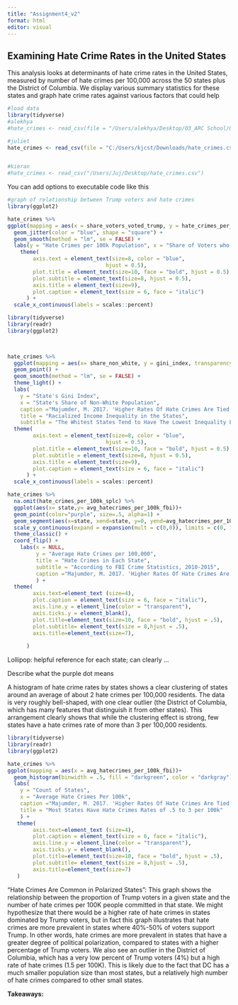 ```yaml
---
title: "Assignment4_v2"
format: html
editor: visual
---
```


## Examining Hate Crime Rates in the United States 

This analysis looks at determinants of hate crime rates in the United States, measured by number of hate crimes per 100,000 across the 50 states plus the District of Columbia. We display various summary statistics for these states and graph hate crime rates against various factors that could help

```r
#load data
library(tidyverse)
#alekhya
#hate_crimes <- read_csv(file = "/Users/alekhya/Desktop/03_ARC School/02 McCourt Year 2/Data Science/Assignment04/data/hate_crimes.csv")

#juliet
hate_crimes <- read_csv(file = "C:/Users/kjcst/Downloads/hate_crimes.csv")


#kieran
#hate_crimes <- read_csv("/Users/Juj/Desktop/hate_crimes.csv") 
```

You can add options to executable code like this

```r
#graph of relationship between Trump voters and hate crimes
library(ggplot2)

hate_crimes %>% 
ggplot(mapping = aes(x = share_voters_voted_trump, y = hate_crimes_per_100k_splc)) + 
  geom_jitter(color = "blue", shape = "square") + 
  geom_smooth(method = "lm", se = FALSE) +
  labs(y = "Hate Crimes per 100k Population", x = "Share of Voters who Voted Trump", title = "Hate Crimes are Less Common in Areas with High Proportions of Trump Voters", subtitle = "Polarized Areas See Higher Rates of Hate Crimes", caption ="Majumder, M. 2017. 'Higher Rates Of Hate Crimes Are Tied To Income Inequality'. FiveThirtyEight.") +
    theme(
        axis.text = element_text(size=8, color = "blue",
                               hjust = 0.5), 
        plot.title = element_text(size=10, face = "bold", hjust = 0.5),
        plot.subtitle = element_text(size=8, hjust = 0.5),
        axis.title = element_text(size=9),
        plot.caption = element_text(size = 6, face = "italic")
      ) + 
  scale_x_continuous(labels = scales::percent)
```

```r
library(tidyverse)
library(readr)
library(ggplot2)


  
hate_crimes %>%
  ggplot(mapping = aes(x= share_non_white, y = gini_index, transparency = 0.5)) +
  geom_point() +
  geom_smooth(method = "lm", se = FALSE) +
  theme_light() +
  labs(
    y = "State's Gini Index",
    x = "State's Share of Non-White Population",
    caption ="Majumder, M. 2017. 'Higher Rates Of Hate Crimes Are Tied To Income Inequality'. FiveThirtyEight.",
    title = "Racialized Income Inequality in the States",
    subtitle = "The Whitest States Tend to Have The Lowest Inequality Levels")+ 
  theme(
        axis.text = element_text(size=8, color = "blue",
                               hjust = 0.5), 
        plot.title = element_text(size=10, face = "bold", hjust = 0.5),
        plot.subtitle = element_text(size=8, hjust = 0.5),
        axis.title = element_text(size=9),
        plot.caption = element_text(size = 6, face = "italic")
      ) +
  scale_x_continuous(labels = scales::percent)

```

```r
hate_crimes %>%
  na.omit(hate_crimes_per_100k_splc) %>%
  ggplot(aes(x= state,y= avg_hatecrimes_per_100k_fbi))+
  geom_point(color="purple", size=.5, alpha=1) + 
  geom_segment(aes(x=state, xend=state, y=0, yend=avg_hatecrimes_per_100k_fbi)) +
  scale_y_continuous(expand = expansion(mult = c(0,0)), limits = c(0, 12)) +
  theme_classic() +
  coord_flip() +
    labs(x = NULL, 
         y = "Average Hate Crimes per 100,000",
         title = "Hate Crimes in Each State",
         subtitle = "According to FBI Crime Statistics, 2010-2015",
         caption ="Majumder, M. 2017. 'Higher Rates Of Hate Crimes Are Tied To Income Inequality'. FiveThirtyEight.",
         ) +
  theme(
        axis.text=element_text (size=4),
        plot.caption = element_text(size = 6, face = "italic"),
        axis.line.y = element_line(color = "transparent"),
        axis.ticks.y = element_blank(),
        plot.title=element_text(size=10, face = "bold", hjust = .5),
        plot.subtitle= element_text(size = 8,hjust = .5),
        axis.title=element_text(size=7),
        
      ) 

```

Lollipop: helpful reference for each state; can clearly ...

Describe what the purple dot means

A histogram of hate crime rates by states shows a clear clustering of states around an average of about 2 hate crimes per 100,000 residents. The data is very roughly bell-shaped, with one clear outlier (the District of Columbia, which has many features that distinguish it from other states). This arrangement clearly shows that while the clustering effect is strong, few states have a hate crimes rate of more than 3 per 100,000 residents.

```r
library(tidyverse)
library(readr)
library(ggplot2)

hate_crimes %>% 
ggplot(mapping = aes(x = avg_hatecrimes_per_100k_fbi))+
  geom_histogram(binwidth = .5, fill = "darkgreen", color = "darkgray") + 
  labs(
    y = "Count of States",
    x = "Average Hate Crimes Per 100k",
    caption ="Majumder, M. 2017. 'Higher Rates Of Hate Crimes Are Tied To Income Inequality'. FiveThirtyEight.",
    title = "Most States Have Hate Crimes Rates of .5 to 3 per 100k"
    ) +
   theme(
        axis.text=element_text (size=4),
        plot.caption = element_text(size = 6, face = "italic"),
        axis.line.y = element_line(color = "transparent"),
        axis.ticks.y = element_blank(),
        plot.title=element_text(size=10, face = "bold", hjust = .5),
        plot.subtitle= element_text(size = 8,hjust = .5),
        axis.title=element_text(size=7)
   )

```

"Hate Crimes Are Common in Polarized States": This graph shows the relationship between the proportion of Trump voters in a given state and the number of hate crimes per 100K people committed in that state. We might hypothesize that there would be a higher rate of hate crimes in states dominated by Trump voters, but in fact this graph illustrates that hate crimes are more prevalent in states where 40%-50% of voters support Trump. In other words, hate crimes are more prevalent in states that have a greater degree of political polarization, compared to states with a higher percentage of Trump voters. We also see an outlier in the District of Columbia, which has a very low percent of Trump voters (4%) but a high rate of hate crimes (1.5 per 100K). This is likely due to the fact that DC has a much smaller population size than most states, but a relatively high number of hate crimes compared to other small states.

**Takeaways:**
